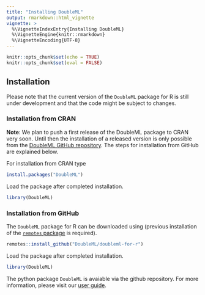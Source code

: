 ```yaml
---
title: "Installing DoubleML"
output: rmarkdown::html_vignette
vignette: >
  %\VignetteIndexEntry{Installing DoubleML}
  %\VignetteEngine{knitr::rmarkdown}
  %\VignetteEncoding{UTF-8}
---
```


```r
knitr::opts_chunk$set(echo = TRUE)
knitr::opts_chunk$set(eval = FALSE)
```


## Installation 

Please note that the current version of the `DoubleML` package for R is still under development and that the code might be subject to changes. 

### Installation from CRAN

**Note**: We plan to push a first release of the DoubleML package to CRAN very soon. Until then the installation of a released version is only possible from the [DoubleML GitHub repository](https://github.com/DoubleML/doubleml-for-r). The steps for installation from GitHub are explained below. 

For installation from CRAN type
```r
install.packages("DoubleML")
```

Load the package after completed installation. 

```r
library(DoubleML)
```

### Installation from GitHub

The `DoubleML` package for R can be downloaded using (previous installation of the [`remotes` package](https://remotes.r-lib.org/index.html) is required).

```r
remotes::install_github("DoubleML/doubleml-for-r")
```

Load the package after completed installation. 

```r
library(DoubleML)
```

The python package `DoubleML` is avaiable via the github repository. For more information, please visit our [user guide](http:http://docs.doubleml.org/). 
